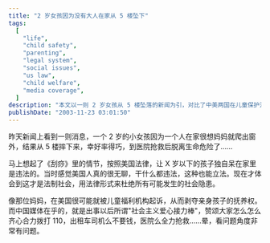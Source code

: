 ```yaml
---
title: "2 岁女孩因为没有大人在家从 5 楼坠下"
tags:
  [
    "life",
    "child safety",
    "parenting",
    "legal system",
    "social issues",
    "us law",
    "child welfare",
    "media coverage",
  ]
description: "本文以一则 2 岁女孩从 5 楼坠落的新闻为引，对比了中美两国在儿童保护法规方面的差异。作者回忆美国电影《刮痧》中展示的法律规定：禁止让年幼孩子独自在家，违者可能被剥夺抚养权。作者反思自己曾认为这类法规过于严苛的看法，现在则认识到这体现了法制社会预防性的保护机制。文章批评中国媒体对此类事件的报道角度，过分关注事后的“社会主义爱心接力“而非事前预防，表明在儿童安全保护问题上的制度性差距。"
publishDate: "2003-11-23 03:01:50"
---
```


昨天新闻上看到一则消息，一个 2 岁的小女孩因为一个人在家很想妈妈就爬出窗外，结果从 5 楼摔下来，幸好率得巧，到医院抢救后脱离生命危险了……

马上想起了《刮痧》里的情节，按照美国法律，让 X 岁以下的孩子独自呆在家里是违法的。当时感觉美国人真的很无聊，干什么都违法，这种也能立法。现在才体会到这才是法制社会，用法律形式来杜绝所有可能发生的社会隐患。

像那位妈妈，在美国很可能就被儿童福利机构起诉，从而剥夺亲身孩子的抚养权。而中国媒体在乎的，就是出事以后所谓"社会主义爱心接力棒"，赞颂大家怎么怎么齐心合力拨打 110，出租车司机么不要钱，医院么全力抢救……晕，看问题角度非常有问题。
